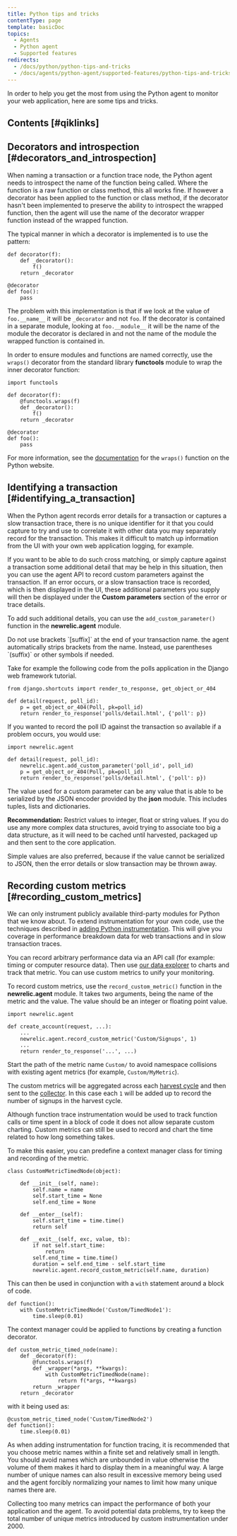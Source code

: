 ```yaml
---
title: Python tips and tricks
contentType: page
template: basicDoc
topics:
  - Agents
  - Python agent
  - Supported features
redirects:
  - /docs/python/python-tips-and-tricks
  - /docs/agents/python-agent/supported-features/python-tips-and-tricks
---
```


In order to help you get the most from using the Python agent to monitor your web application, here are some tips and tricks.

## Contents [#qiklinks]

## Decorators and introspection [#decorators_and_introspection]

When naming a transaction or a function trace node, the Python agent needs to introspect the name of the function being called. Where the function is a raw function or class method, this all works fine. If however a decorator has been applied to the function or class method, if the decorator hasn't been implemented to preserve the ability to introspect the wrapped function, then the agent will use the name of the decorator wrapper function instead of the wrapped function.

The typical manner in which a decorator is implemented is to use the pattern:

```
def decorator(f):
    def _decorator():
        f()
    return _decorator

@decorator
def foo():
    pass
```

The problem with this implementation is that if we look at the value of `foo.__name__` it will be `_decorator` and not `foo`. If the decorator is contained in a separate module, looking at `foo.__module__` it will be the name of the module the decorator is declared in and not the name of the module the wrapped function is contained in.

In order to ensure modules and functions are named correctly, use the `wraps()` decorator from the standard library **functools** module to wrap the inner decorator function:

```
import functools

def decorator(f):
    @functools.wraps(f)
    def _decorator():
        f()
    return _decorator

@decorator
def foo():
    pass
```

For more information, see the [documentation](http://docs.python.org/library/functools.html#functools.wraps) for the `wraps()` function on the Python website.

## Identifying a transaction [#identifying_a_transaction]

When the Python agent records error details for a transaction or captures a slow transaction trace, there is no unique identifier for it that you could capture to try and use to correlate it with other data you may separately record for the transaction. This makes it difficult to match up information from the UI with your own web application logging, for example.

If you want to be able to do such cross matching, or simply capture against a transaction some additional detail that may be help in this situation, then you can use the agent API to record custom parameters against the transaction. If an error occurs, or a slow transaction trace is recorded, which is then displayed in the UI, these additional parameters you supply will then be displayed under the **Custom parameters** section of the error or trace details.

To add such additional details, you can use the `add_custom_parameter()` function in the **newrelic.agent** module.

<Callout variant="important">
  Do not use brackets `[suffix]` at the end of your transaction name. the agent automatically strips brackets from the name. Instead, use parentheses `(suffix)` or other symbols if needed.
</Callout>

Take for example the following code from the polls application in the Django web framework tutorial.

```
from django.shortcuts import render_to_response, get_object_or_404

def detail(request, poll_id):
    p = get_object_or_404(Poll, pk=poll_id)
    return render_to_response('polls/detail.html', {'poll': p})
```

If you wanted to record the poll ID against the transaction so available if a problem occurs, you would use:

```
import newrelic.agent

def detail(request, poll_id):
    newrelic.agent.add_custom_parameter('poll_id', poll_id)
    p = get_object_or_404(Poll, pk=poll_id)
    return render_to_response('polls/detail.html', {'poll': p})
```

The value used for a custom parameter can be any value that is able to be serialized by the JSON encoder provided by the **json** module. This includes tuples, lists and dictionaries.

**Recommendation:** Restrict values to integer, float or string values. If you do use any more complex data structures, avoid trying to associate too big a data structure, as it will need to be cached until harvested, packaged up and then sent to the core application.

Simple values are also preferred, because if the value cannot be serialized to JSON, then the error details or slow transaction may be thrown away.

## Recording custom metrics [#recording_custom_metrics]

We can only instrument publicly available third-party modules for Python that we know about. To extend instrumentation for your own code, use the techniques described in [adding Python instrumentation](/docs/agents/python-agent/supported-features/python-custom-instrumentation). This will give you coverage in performance breakdown data for web transactions and in slow transaction traces.

You can record arbitrary performance data via an API call (for example: timing or computer resource data). Then use [our data explorer](/docs/query-your-data/explore-query-data/data-explorer/introduction-data-explorer) to charts and track that metric. You can use custom metrics to unify your monitoring.

To record custom metrics, use the `record_custom_metric()` function in the **newrelic.agent** module. It takes two arguments, being the name of the metric and the value. The value should be an integer or floating point value.

```
import newrelic.agent

def create_account(request, ...):
    ...
    newrelic.agent.record_custom_metric('Custom/Signups', 1)
    ...
    return render_to_response('...', ...)
```

Start the path of the metric name `Custom/` to avoid namespace collisions with existing agent metrics (for example, `Custom/MyMetric`).

The custom metrics will be aggregated across each [harvest cycle](/docs/accounts-partnerships/education/getting-started-new-relic/glossary#harvest-cycle) and then sent to the [collector](/docs/accounts-partnerships/education/getting-started-new-relic/glossary#collector). In this case each `1` will be added up to record the number of signups in the harvest cycle.

Although function trace instrumentation would be used to track function calls or time spent in a block of code it does not allow separate custom charting. Custom metrics can still be used to record and chart the time related to how long something takes.

To make this easier, you can predefine a context manager class for timing and recording of the metric.

```
class CustomMetricTimedNode(object):

    def __init__(self, name):
        self.name = name
        self.start_time = None
        self.end_time = None

    def __enter__(self):
        self.start_time = time.time()
        return self

    def __exit__(self, exc, value, tb):
        if not self.start_time:
            return
        self.end_time = time.time()
        duration = self.end_time - self.start_time
        newrelic.agent.record_custom_metric(self.name, duration)
```

This can then be used in conjunction with a `with` statement around a block of code.

```
def function():
    with CustomMetricTimedNode('Custom/TimedNode1'):
        time.sleep(0.01)
```

The context manager could be applied to functions by creating a function decorator.

```
def custom_metric_timed_node(name):
    def _decorator(f):
        @functools.wraps(f)
        def _wrapper(*args, **kwargs):
            with CustomMetricTimedNode(name):
                return f(*args, **kwargs)
        return _wrapper
    return _decorator
```

with it being used as:

```
@custom_metric_timed_node('Custom/TimedNode2')
def function():
    time.sleep(0.01)
```

As when adding instrumentation for function tracing, it is recommended that you choose metric names within a finite set and relatively small in length. You should avoid names which are unbounded in value otherwise the volume of them makes it hard to display them in a meaningful way. A large number of unique names can also result in excessive memory being used and the agent forcibly normalizing your names to limit how many unique names there are.

<Callout variant="caution">
  Collecting too many metrics can impact the performance of both your application and the agent. To avoid potential data problems, try to keep the total number of unique metrics introduced by custom instrumentation under 2000.
</Callout>
